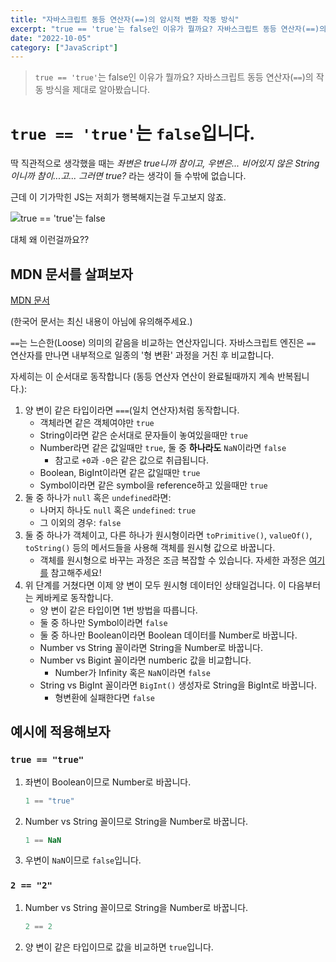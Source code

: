 ```yaml
---
title: "자바스크립트 동등 연산자(==)의 암시적 변환 작동 방식"
excerpt: "true == 'true'는 false인 이유가 뭘까요? 자바스크립트 동등 연산자(==)의 작동 방식을 제대로 알아봤습니다."
date: "2022-10-05"
category: ["JavaScript"]
---
```


> `true == 'true'`는 false인 이유가 뭘까요? 자바스크립트 동등 연산자(`==`)의 작동 방식을 제대로 알아봤습니다.

# `true == 'true'`는 `false`입니다.

딱 직관적으로 생각했을 때는 _좌변은 true니까 참이고, 우변은... 비어있지 않은 String이니까 참이...고... 그러면 true?_ 라는 생각이 들 수밖에 없습니다.

근데 이 기가막힌 JS는 저희가 행복해지는걸 두고보지 않죠.

![true == 'true'는 false](</static/img/자바스크립트_동등_연산자(==)의_암시적_변환_작동_방식/아니_왜_이게_false야.png>)

대체 왜 이런걸까요??

## MDN 문서를 살펴보자

[MDN 문서](https://developer.mozilla.org/en-US/docs/Web/JavaScript/Equality_comparisons_and_sameness)

(한국어 문서는 최신 내용이 아님에 유의해주세요.)

`==`는 느슨한(Loose) 의미의 같음을 비교하는 연산자입니다. 자바스크립트 엔진은 `==` 연산자를 만나면 내부적으로 일종의 '형 변환' 과정을 거친 후 비교합니다.

자세히는 이 순서대로 동작합니다 (동등 연산자 연산이 완료될때까지 계속 반복됩니다.):

1. 양 변이 같은 타입이라면 `===`(일치 연산자)처럼 동작합니다.
   - 객체라면 같은 객체여야만 `true`
   - String이라면 같은 순서대로 문자들이 놓여있을때만 `true`
   - Number라면 같은 값일때만 `true`, 둘 중 **하나라도** `NaN`이라면 `false`
     - 참고로 `+0`과 `-0`은 같은 값으로 취급됩니다.
   - Boolean, BigInt이라면 같은 값일때만 `true`
   - Symbol이라면 같은 symbol을 reference하고 있을때만 `true`
2. 둘 중 하나가 `null` 혹은 `undefined`라면:
   - 나머지 하나도 `null` 혹은 `undefined`: `true`
   - 그 이외의 경우: `false`
3. 둘 중 하나가 객체이고, 다른 하나가 원시형이라면 `toPrimitive()`, `valueOf()`, `toString()` 등의 메서드들을 사용해 객체를 원시형 값으로 바꿉니다.
   - 객체를 원시형으로 바꾸는 과정은 조금 복잡할 수 있습니다. 자세한 과정은 [여기를](https://ko.javascript.info/object-toprimitive) 참고해주세요!
4. 위 단계를 거쳤다면 이제 양 변이 모두 원시형 데이터인 상태일겁니다. 이 다음부터는 케바케로 동작합니다.
   - 양 변이 같은 타입이면 1번 방법을 따릅니다.
   - 둘 중 하나만 Symbol이라면 `false`
   - 둘 중 하나만 Boolean이라면 Boolean 데이터를 Number로 바꿉니다.
   - Number vs String 꼴이라면 String을 Number로 바꿉니다.
   - Number vs Bigint 꼴이라면 numberic 값을 비교합니다.
     - Number가 Infinity 혹은 `NaN`이라면 `false`
   - String vs BigInt 꼴이라면 `BigInt()` 생성자로 String을 BigInt로 바꿉니다.
     - 형변환에 실패한다면 `false`

## 예시에 적용해보자

### `true == "true"`

1. 좌변이 Boolean이므로 Number로 바꿉니다.
   ```js
   1 == "true"
   ```
2. Number vs String 꼴이므로 String을 Number로 바꿉니다.
   ```js
   1 == NaN
   ```
3. 우변이 `NaN`이므로 `false`입니다.

### `2 == "2"`

1. Number vs String 꼴이므로 String을 Number로 바꿉니다.
   ```js
   2 == 2
   ```
2. 양 변이 같은 타입이므로 값을 비교하면 `true`입니다.
